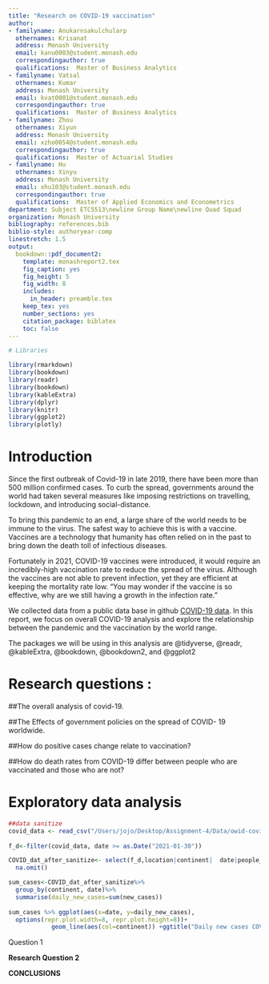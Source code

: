 ```yaml
---
title: "Research on COVID-19 vaccination"
author:
- familyname: Anukarnsakulchularp
  othernames: Krisanat
  address: Monash University
  email: kanu0003@student.monash.edu
  correspondingauthor: true
  qualifications:  Master of Business Analytics
- familyname: Vatsal
  othernames: Kumar
  address: Monash University
  email: kvat0001@student.monash.edu
  correspondingauthor: true
  qualifications:  Master of Business Analytics
- familyname: Zhou
  othernames: Xiyun 
  address: Monash University
  email: xzho0054@student.monash.edu
  correspondingauthor: true
  qualifications:  Master of Actuarial Studies
- familyname: Hu
  othernames: Xinyu
  address: Monash University
  email: xhu103@student.monash.edu
  correspondingauthor: true
  qualifications:  Master of Applied Economics and Econometrics  
department: Subject ETC5513\newline Group Name\newline Quad Squad
organization: Monash University
bibliography: references.bib
biblio-style: authoryear-comp
linestretch: 1.5
output:
  bookdown::pdf_document2:
    template: monashreport2.tex
    fig_caption: yes
    fig_height: 5
    fig_width: 8
    includes:
      in_header: preamble.tex
    keep_tex: yes
    number_sections: yes
    citation_package: biblatex
    toc: false
---
```


```r
# Libraries

library(rmarkdown) 
library(bookdown) 
library(readr) 
library(bookdown) 
library(kableExtra) 
library(dplyr) 
library(knitr) 
library(ggplot2) 
library(plotly) 

```


\clearpage
# **Introduction** 

Since the first outbreak of Covid-19 in late 2019, there have been more than 500 million confirmed cases. To curb the spread, governments around the world had taken several measures like imposing restrictions on travelling, lockdown, and introducing social-distance. 

To bring this pandemic to an end, a large share of the world needs to be immune to the virus. The safest way to achieve this is with a vaccine. Vaccines are a technology that humanity has often relied on in the past to bring down the death toll of infectious diseases.

Fortunately in 2021, COVID-19 vaccines were introduced, it would require an incredibly-high vaccination rate to reduce the spread of the virus. Although the vaccines are not able to prevent infection, yet they are efficient at keeping the mortality rate low. “You may wonder if the vaccine is so effective, why are we still having a growth in the infection rate.”

We collected data from a public data base in github [COVID-19 data](https://github.com/owid/covid-19-data/tree/master/public/data). In this report, we focus on overall COVID-19 analysis and explore the relationship between the pandemic and the vaccination by the world range. 

The packages we will be using in this analysis are @tidyverse, @readr, @kableExtra, @bookdown, @bookdown2, and @ggplot2



\clearpage


# **Research questions** :

##The overall analysis of covid-19.

##The Effects of government policies on the spread of COVID- 19 worldwide. 

##How do positive cases change relate to vaccination? 

##How do death rates from COVID-19 differ between people who are vaccinated and those who are not?  



\clearpage


# **Exploratory data analysis** 

\section*{The overall analysis of covid-19}


```r
##data sanitize 
covid_data <- read_csv("/Users/jojo/Desktop/Assignment-4/Data/owid-covid-data.csv")
  
f_d<-filter(covid_data, date >= as.Date("2021-01-30"))

COVID_dat_after_sanitize<- select(f_d,location|continent|  date|people_fully_vaccinated|people_fully_vaccinated_per_hundred|new_cases|total_cases|new_deaths|new_deaths_per_million|total_deaths_per_million)  %>% 
  na.omit()

```


```r

sum_cases<-COVID_dat_after_sanitize%>% 
  group_by(continent, date)%>%
  summarise(daily_new_cases=sum(new_cases)) 
 
sum_cases %>% ggplot(aes(x=date, y=daily_new_cases), 
  options(repr.plot.width=8, repr.plot.height=8))+
            geom_line(aes(col=continent)) +ggtitle("Daily new cases COVID-19" )
```


\clearpage


\section*{}

Question 1



\clearpage





**Research Question 2**







\clearpage


\section*{}




\section*{}



**CONCLUSIONS**

